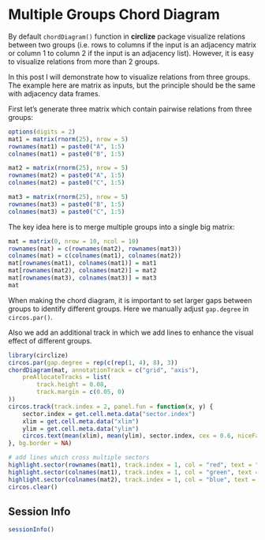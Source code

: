 Multiple Groups Chord Diagram
==============================

By default `chordDiagram()` function in **circlize** package visualize
relations between two groups (i.e. rows to columns if the input is an adjacency matrix
or column 1 to column 2 if the input is an adjacency list). However, it is easy to visualize
relations from more than 2 groups.

In this post I will demonstrate how to visualize relations from three groups. The example
here are matrix as inputs, but the principle should be the same with adjacency data frames.

First let's generate three matrix which contain pairwise relations from three groups:

```r
options(digits = 2)
mat1 = matrix(rnorm(25), nrow = 5)
rownames(mat1) = paste0("A", 1:5)
colnames(mat1) = paste0("B", 1:5)

mat2 = matrix(rnorm(25), nrow = 5)
rownames(mat2) = paste0("A", 1:5)
colnames(mat2) = paste0("C", 1:5)

mat3 = matrix(rnorm(25), nrow = 5)
rownames(mat3) = paste0("B", 1:5)
colnames(mat3) = paste0("C", 1:5)
```

The key idea here is to merge multiple groups into a single big matrix:

```r
mat = matrix(0, nrow = 10, ncol = 10)
rownames(mat) = c(rownames(mat2), rownames(mat3))
colnames(mat) = c(colnames(mat1), colnames(mat2))
mat[rownames(mat1), colnames(mat1)] = mat1
mat[rownames(mat2), colnames(mat2)] = mat2
mat[rownames(mat3), colnames(mat3)] = mat3
mat
```

When making the chord diagram, it is important to set larger gaps between groups to identify different groups.
Here we manually adjust `gap.degree` in `circos.par()`.

Also we add an additional track in which we add lines to enhance the visual effect of different groups.

```r
library(circlize)
circos.par(gap.degree = rep(c(rep(1, 4), 8), 3))
chordDiagram(mat, annotationTrack = c("grid", "axis"),
	preAllocateTracks = list(
		track.height = 0.08,
		track.margin = c(0.05, 0)
))
circos.track(track.index = 2, panel.fun = function(x, y) {
	sector.index = get.cell.meta.data("sector.index")
	xlim = get.cell.meta.data("xlim")
	ylim = get.cell.meta.data("ylim")
	circos.text(mean(xlim), mean(ylim), sector.index, cex = 0.6, niceFacing = TRUE)
}, bg.border = NA)

# add lines which cross multiple sectors
highlight.sector(rownames(mat1), track.index = 1, col = "red", text = "A", niceFacing = TRUE)
highlight.sector(colnames(mat1), track.index = 1, col = "green", text = "B", niceFacing = TRUE)
highlight.sector(colnames(mat2), track.index = 1, col = "blue", text = "C", niceFacing = TRUE)
circos.clear()
```

## Session Info

```r
sessionInfo()
```


